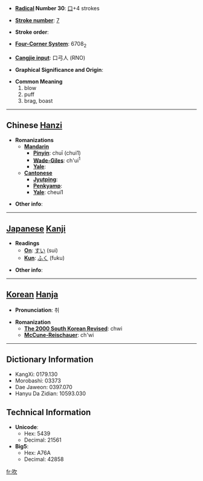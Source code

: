 * '''[[Wiktionary:Chinese radical index| Radical]] Number 30''': [[Wiktionary:Chinese radical index 口|口]]+4 strokes

* '''[[Wiktionary:Chinese total strokes index|Stroke number]]''': [[Wiktionary:Chinese total strokes index 7|7]]

* '''Stroke order''': 

* '''[[Wiktionary:Chinese four corner index|Four-Corner System]]''': 6708<sub>2</sub>

* '''[[Wiktionary:Chinese Cangjie index|Cangjie input]]''': 口弓人 (RNO)

* '''Graphical Significance and Origin''': 

* '''Common Meaning'''
*#blow
*# puff
*# brag, boast


----

== Chinese [[Hanzi]] ==

* '''Romanizations'''
** '''[[Mandarin]]'''
*** '''[[Pinyin]]''': chuī (chui1)
*** '''[[Wade-Giles]]''': ch'ui<sup>1</sup>
*** '''[[Yale]]''': 
** '''[[Cantonese]]'''
*** '''[[Jyutping]]''':
*** '''[[Penkyamp]]''': 
*** '''[[Yale]]''': cheui1

* '''Other info''': 

----

== [[Japanese]] [[Kanji]] ==

* '''Readings'''
** '''[[On]]''': [[すい]] (sui)
** '''[[Kun]]''': [[ふく]] (fuku)

* '''Other info''':  

----

== [[Korean]] [[Hanja]] ==

* '''Pronunciation''': 취

* '''Romanization'''
** '''[[The 2000 South Korean Revised Romanization|The 2000 South Korean Revised]]''': chwi
** '''[[McCune-Reischauer]]''': ch'wi

----

== Dictionary Information ==

* KangXi: 0179.130
* Morobashi: 03373
* Dae Jaweon: 0397.070
* Hanyu Da Zidian: 10593.030

== Technical Information ==

* '''Unicode''':
** Hex: 5439
** Decimal: 21561
* '''Big5''':
** Hex: A76A
** Decimal: 42858

[[fr:吹]]